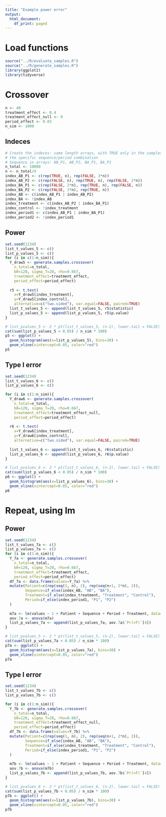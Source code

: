 ---
title: "Example power error"
output:
  html_document:
    df_print: paged
---


# Load functions
```{r echo=FALSE, warning=FALSE}
source("../R/evaluate_samples.R")
source("../R/generate_samples.R")
library(ggplot2)
library(tidyverse)

```


# Crossover
```{r}
n <- 40
treatment_effect <- 0.4
treatment_effect_null <- 0
period_effect <- 0.03
n_sim <- 1000
```

## Indeces
```{r}
# Create the indeces: same length arrays, with TRUE only in the samples that belong to 
# the specific sequence/period combination
# Sequence in arrays: AB_P1, AB_P2, BA_P1, BA_P2
n_total <- 10000
n <- n_total/4
index_AB_P1 <- c(rep(TRUE, n), rep(FALSE, 3*n))
index_AB_P2 <- c(rep(FALSE, n), rep(TRUE, n), rep(FALSE, 2*n))
index_BA_P1 <- c(rep(FALSE, 2*n), rep(TRUE, n), rep(FALSE, n))
index_BA_P2 <- c(rep(FALSE, 3*n), rep(TRUE, n))
index_AB <- c(index_AB_P1 | index_AB_P2)
index_BA <- !index_AB
index_treatment <- c(index_AB_P2 | index_BA_P1)
index_control <- !index_treatment
index_period1 <- c(index_AB_P1 | index_BA_P1)
index_period2 <- !index_period1
```


## Power
```{r}
set.seed(1234)
list_t_values_5 <- c()
list_p_values_5 <- c()
for (i in c(1:n_sim)){
  Y_draw5 <- generate.samples.crossover(
    n_total=n_total, 
    b0=120, sigma_T=20, rho=0.667,
    treatment_effect=treatment_effect,
    period_effect=period_effect)
  
  r5 <- t.test(
    x=Y_draw5[index_treatment],
    y=Y_draw5[index_control],
    alternative=c("two.sided"), var.equal=FALSE, paired=TRUE)
  list_t_values_5 <- append(list_t_values_5, r5$statistic)
  list_p_values_5 <- append(list_p_values_5, r5$p.value)
}

# list_pvalues_5 <- 2 * pt(list_t_values_5, (n-2), lower.tail = FALSE)
cat(sum(list_p_values_5 < 0.05) / n_sim * 100)
p5 <- ggplot() +
  geom_histogram(aes(x=list_p_values_5), bins=30) +
  geom_vline(xintercept=0.05, color="red")
p5
```

## Type I error
```{r}
set.seed(1234)
list_t_values_6 <- c()
list_p_values_6 <- c()

for (i in c(1:n_sim)){
  Y_draw6 <- generate.samples.crossover(
    n_total=n_total, 
    b0=120, sigma_T=20, rho=0.667,
    treatment_effect=treatment_effect_null,
    period_effect=period_effect)
  
  r6 <- t.test(
    x=Y_draw6[index_treatment],
    y=Y_draw6[index_control],
    alternative=c("two.sided"), var.equal=FALSE, paired=TRUE)
  
  list_t_values_6 <- append(list_t_values_6, r6$statistic)
  list_p_values_6 <- append(list_p_values_6, r6$p.value)
}

# list_pvalues_6 <- 2 * pt(list_t_values_6, (n-2), lower.tail = FALSE)
cat(sum(list_p_values_6 < 0.05) / n_sim * 100)
p6 <- ggplot() +
  geom_histogram(aes(x=list_p_values_6), bins=30) +
  geom_vline(xintercept=0.05, color="red")
p6
```


# Repeat, using lm
## Power
```{r}
set.seed(1234)
list_t_values_7a <- c()
list_p_values_7a <- c()
for (i in c(1:n_sim)){
  Y_7a <- generate.samples.crossover(
    n_total=n_total, 
    b0=120, sigma_T=20, rho=0.667,
    treatment_effect=treatment_effect,
    period_effect=period_effect)
  df_7a <- data.frame(values=Y_7a) %>%
  mutate(Patient=c(rep(seq(1, n), 2), rep(seq(n+1, 2*n), 2)),
         Sequence=if_else(index_AB, "AB", "BA"),
         Treatment=if_else(index_treatment, "Treatment", "Control"),
         Period=if_else(index_period1, "P1", "P2")
  )
  
  m7a <- lm(values ~ 1 + Patient + Sequence + Period + Treatment, data=df_7a)
  aov.7a <- anova(m7a)
  list_p_values_7a <- append(list_p_values_7a, aov.7a$`Pr(>F)`[4])
}

# list_pvalues_5 <- 2 * pt(list_t_values_5, (n-2), lower.tail = FALSE)
cat(sum(list_p_values_7a < 0.05) / n_sim * 100)
p7a <- ggplot() +
  geom_histogram(aes(x=list_p_values_7a), bins=30) +
  geom_vline(xintercept=0.05, color="red")
p7a
```

## Type I error
```{r}
set.seed(1234)
list_t_values_7b <- c()
list_p_values_7b <- c()

for (i in c(1:n_sim)){
  Y_7b <- generate.samples.crossover(
    n_total=n_total, 
    b0=120, sigma_T=20, rho=0.667,
    treatment_effect=treatment_effect_null,
    period_effect=period_effect)
  df_7b <- data.frame(values=Y_7b) %>%
  mutate(Patient=c(rep(seq(1, n), 2), rep(seq(n+1, 2*n), 2)),
         Sequence=if_else(index_AB, "AB", "BA"),
         Treatment=if_else(index_treatment, "Treatment", "Control"),
         Period=if_else(index_period1, "P1", "P2")
  )
  
  m7b <- lm(values ~ 1 + Patient + Sequence + Period + Treatment, data=df_7b)
  aov.7b <- anova(m7b)
  list_p_values_7b <- append(list_p_values_7b, aov.7b$`Pr(>F)`[4])
}

# list_pvalues_6 <- 2 * pt(list_t_values_6, (n-2), lower.tail = FALSE)
cat(sum(list_p_values_7b < 0.05) / n_sim * 100)
p7b <- ggplot() +
  geom_histogram(aes(x=list_p_values_7b), bins=30) +
  geom_vline(xintercept=0.05, color="red")
p7b
```

